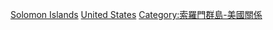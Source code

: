 [[Category:美國駐外大使|Solomon Islands]]
[[Category:駐索羅門群島大使|United States]]
[[Category:索羅門群島-美國關係|Category:索羅門群島-美國關係]]